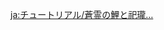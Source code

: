 {{Tutorial
|title    = Spirit Carp and Votive Rainjade...
|subtitle = Gameplay Tutorial
|type     = Unrecorded
|icon     = Icon Tutorial Important.png
|about    = Rainjade's Benediction
|text1    = Fujin's adeptal energy has transformed into many Spirit Carp that are scattered all over Chenyu Vale.<br>Collect the energy within Spirit Carp and transfer it into the Votive Rainjade within Carp's Rest to increase its level and obtain the blessings of Chenyu Vale.
|image1   = Tutorial Spirit Carp and Votive Rainjade 1.png
|text2    = When you have collected {{Color|help|40}} Spirit Carp, you will receive the Votive Rainjade's revelation, which will mark the locations of the remaining Spirit Carp.
|image2   = Tutorial Spirit Carp and Votive Rainjade 2.png
|sort     = 
}}

[[ja:チュートリアル/蒼霊の鯉と祀瓏…]]